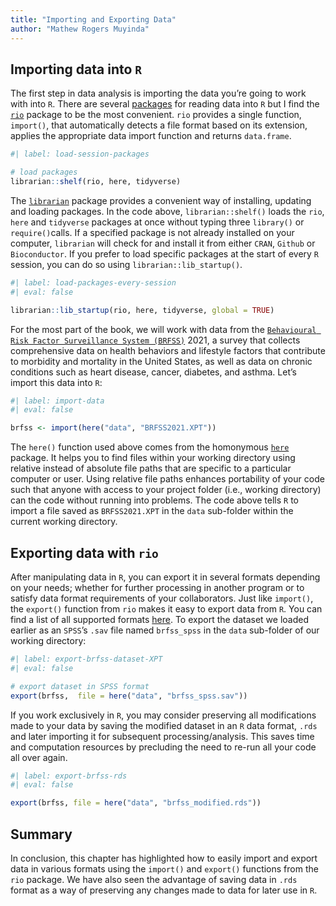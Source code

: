 ```yaml
---
title: "Importing and Exporting Data"
author: "Mathew Rogers Muyinda"
---
```


## Importing data into `R`

The first step in data analysis is importing the data you're going to work with into `R`. There are several [packages](https://cran.r-project.org/doc/manuals/r-devel/R-data.html) for reading data into `R` but I find the [`rio`](https://cran.r-project.org/web/packages/rio/index.html) package to be the most convenient. `rio` provides a single function, `import()`, that automatically detects a file format based on its extension, applies the appropriate data import function and returns `data.frame`.


```r
#| label: load-session-packages

# load packages
librarian::shelf(rio, here, tidyverse)
```


The [`librarian`](https://cran.r-project.org/web/packages/librarian/index.html) package provides a convenient way of installing, updating and loading packages. In the code above, `librarian::shelf()` loads the `rio`, `here` and `tidyverse` packages at once without typing three `library()` or `require()`calls. If a specified package is not already installed on your computer, `librarian` will check for and install it from either `CRAN`, `Github` or `Bioconductor`. If you prefer to load specific packages at the start of every `R` session, you can do so using `librarian::lib_startup()`.


```r
#| label: load-packages-every-session
#| eval: false

librarian::lib_startup(rio, here, tidyverse, global = TRUE)
```


For the most part of the book, we will work with data from the [`Behavioural Risk Factor Surveillance System (BRFSS)`](https://www.cdc.gov/brfss/index.html) 2021, a survey that collects comprehensive data on health behaviors and lifestyle factors that contribute to morbidity and mortality in the United States, as well as data on chronic conditions such as heart disease, cancer, diabetes, and asthma. Let's import this data into `R`:


```r
#| label: import-data
#| eval: false

brfss <- import(here("data", "BRFSS2021.XPT"))
```


The `here()` function used above comes from the homonymous [`here`](https://here.r-lib.org/)
package. It helps you to find files within your working directory using relative instead of absolute file paths that are specific to a particular computer or user. Using relative file paths enhances portability of your code such that anyone with access to your project folder (i.e., working directory) can the code without running into problems. The code above tells `R` to import a file saved as `BRFSS2021.XPT` in the `data` sub-folder within the current working directory.


## Exporting data with `rio`

After manipulating data in `R`, you can export it in several formats depending on your needs; whether for further processing in another program or to satisfy data format requirements of your collaborators. Just like `import()`, the `export()` function from `rio` makes it easy to export data from `R`. You can find a list of all supported formats [here](https://cran.r-project.org/web/packages/rio/vignettes/rio.html). To export the dataset we loaded earlier as an `SPSS`'s `.sav` file named `brfss_spss` in the `data` sub-folder of our working directory:


```r
#| label: export-brfss-dataset-XPT
#| eval: false

# export dataset in SPSS format
export(brfss,  file = here("data", "brfss_spss.sav"))
```


If you work exclusively in `R`, you may consider preserving all
modifications made to your data by saving the modified dataset in an `R`
data format, `.rds` and later importing it for subsequent
processing/analysis. This saves time and computation resources by
precluding the need to re-run all your code all over again.

```r
#| label: export-brfss-rds
#| eval: false

export(brfss, file = here("data", "brfss_modified.rds"))
```

## Summary

In conclusion, this chapter has highlighted how to easily import and
export data in various formats using the `import()` and `export()`
functions from the `rio` package. We have also seen the advantage of
saving data in `.rds` format as a way of preserving any changes made to
data for later use in `R`.
